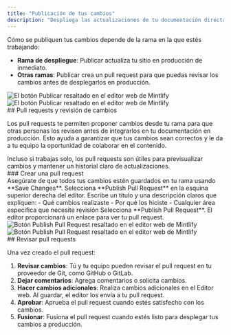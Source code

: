 ```yaml
---
title: "Publicación de tus cambios"
description: "Despliega las actualizaciones de tu documentación directamente a producción o mediante pull requests"
---
```


Cómo se publiquen tus cambios depende de la rama en la que estés trabajando:

* **Rama de despliegue**: Publicar actualiza tu sitio en producción de inmediato.
* **Otras ramas**: Publicar crea un pull request para que puedas revisar los cambios antes de desplegarlos en producción.

<Frame>
  <img 
    src="/images/editor/publish-flow-light.png" 
    alt="El botón Publicar resaltado en el editor web de Mintlify" 
    className="block dark:hidden" 
  />
  <img 
    src="/images/editor/publish-flow-dark.png" 
    alt="El botón Publicar resaltado en el editor web de Mintlify" 
    className="hidden dark:block" 
  />
</Frame>

<div id="pull-requests-and-reviewing-changes">
  ## Pull requests y revisión de cambios
</div>

Los pull requests te permiten proponer cambios desde tu rama para que otras personas los revisen antes de integrarlos en tu documentación en producción. Esto ayuda a garantizar que tus cambios sean correctos y le da a tu equipo la oportunidad de colaborar en el contenido.

<Tip>
  Incluso si trabajas solo, los pull requests son útiles para previsualizar cambios y mantener un historial claro de actualizaciones.
</Tip>

<div id="creating-a-pull-request">
  ### Crear una pull request
</div>

<Steps>
  <Step title="Guarda tu trabajo">
    Asegúrate de que todos tus cambios estén guardados en tu rama usando **Save Changes**.
  </Step>
  <Step title="Crea la pull request">
    Selecciona **Publish Pull Request** en la esquina superior derecha del editor.
  </Step>
  <Step title="Añade un título y una descripción">
    Escribe un título y una descripción claros que expliquen:
    - Qué cambios realizaste
    - Por qué los hiciste
    - Cualquier área específica que necesite revisión
  </Step>
  <Step title="Crea y comparte">
    Selecciona **Publish Pull Request**. El editor proporcionará un enlace para ver tu pull request.

  <Frame>
  <img 
    src="/images/editor/pull-request-light.png" 
    alt="Botón Publish Pull Request resaltado en el editor web de Mintlify" 
    className="block dark:hidden" 
  />
  <img 
    src="/images/editor/pull-request-dark.png" 
    alt="Botón Publish Pull Request resaltado en el editor web de Mintlify" 
    className="hidden dark:block" 
  />
  </Frame>
  </Step>
</Steps>

<div id="reviewing-pull-requests">
  ## Revisar pull requests
</div>

Una vez creado el pull request:

1. **Revisar cambios**: Tú y tu equipo pueden revisar el pull request en tu proveedor de Git, como GitHub o GitLab.
2. **Dejar comentarios**: Agrega comentarios o solicita cambios.
3. **Hacer cambios adicionales**: Realiza cambios adicionales en el Editor web. Al guardar, el editor los envía a tu pull request.
4. **Aprobar**: Aprueba el pull request cuando estés satisfecho con los cambios.
5. **Fusionar**: Fusiona el pull request cuando estés listo para desplegar tus cambios a producción.